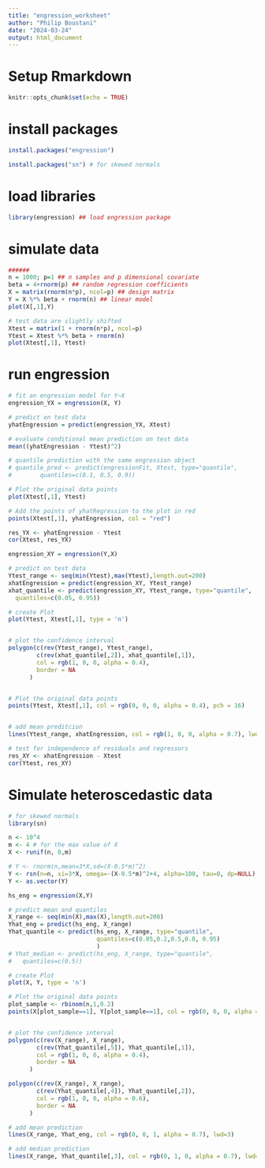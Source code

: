 ```yaml
---
title: "engression_worksheet"
author: "Philip Boustani"
date: "2024-03-24"
output: html_document
---
```


# Setup Rmarkdown

```r
knitr::opts_chunk$set(echo = TRUE)
```

# install packages

```r
install.packages("engression")

install.packages("sn") # for skewed normals
```

# load libraries

```r
library(engression) ## load engression package
```

# simulate data

```r
######
n = 1000; p=1 ## n samples and p dimensional covariate 
beta = 4+rnorm(p) ## random regression coefficients 
X = matrix(rnorm(n*p), ncol=p) ## design matrix 
Y = X %*% beta + rnorm(n) ## linear model
plot(X[,1],Y)
```

```r
# test data are slightly shifted
Xtest = matrix(1 + rnorm(n*p), ncol=p)
Ytest = Xtest %*% beta + rnorm(n)
plot(Xtest[,1], Ytest)
```

# run engression

```r
# fit an engression model for Y~X
engression_YX = engression(X, Y) 

# predict on test data 
yhatEngression = predict(engression_YX, Xtest) 

# evaluate conditional mean prediction on test data
mean((yhatEngression - Ytest)^2) 

# quantile prediction with the same engression object 
# quantile_pred <- predict(engressionFit, Xtest, type="quantile", 
#        quantiles=c(0.1, 0.5, 0.9))
```

```r
# Plot the original data points
plot(Xtest[,1], Ytest)

# Add the points of yhatRegression to the plot in red
points(Xtest[,1], yhatEngression, col = "red")
```

```r
res_YX <- yhatEngression - Ytest
cor(Xtest, res_YX)
```

```r
engression_XY = engression(Y,X)
```

```r
# predict on test data 
Ytest_range <- seq(min(Ytest),max(Ytest),length.out=200)
xhatEngression = predict(engression_XY, Ytest_range)
xhat_quantile <- predict(engression_XY, Ytest_range, type="quantile", 
  quantiles=c(0.05, 0.95))
```

```r
# create Plot 
plot(Ytest, Xtest[,1], type = 'n')


# plot the confidence interval 
polygon(c(rev(Ytest_range), Ytest_range), 
        c(rev(xhat_quantile[,2]), xhat_quantile[,1]), 
        col = rgb(1, 0, 0, alpha = 0.4), 
        border = NA
      )


# Plot the original data points
points(Ytest, Xtest[,1], col = rgb(0, 0, 0, alpha = 0.4), pch = 16)


# add mean preditcion
lines(Ytest_range, xhatEngression, col = rgb(1, 0, 0, alpha = 0.7), lwd=3)

```

```r
# test for independence of residuals and regressors
res_XY <- xhatEngression - Xtest
cor(Ytest, res_XY)
```



# Simulate heteroscedastic data

```r
# for skewed normals
library(sn)
```


```r
n <- 10^4
m <- 4 # for the max value of X 
X <- runif(n, 0,m)

# Y <- rnorm(n,mean=3*X,sd=(X-0.5*m)^2)
Y <- rsn(n=n, xi=3*X, omega=-(X-0.5*m)^2+4, alpha=100, tau=0, dp=NULL)
Y <- as.vector(Y)

hs_eng = engression(X,Y)
```


```r
# predict mean and quantiles 
X_range <- seq(min(X),max(X),length.out=200)
Yhat_eng = predict(hs_eng, X_range)
Yhat_quantile <- predict(hs_eng, X_range, type="quantile", 
                         quantiles=c(0.05,0.2,0.5,0.8, 0.95)
                         )
# Yhat_median <- predict(hs_eng, X_range, type="quantile", 
#   quantiles=c(0.5))
```


```r
# create Plot 
plot(X, Y, type = 'n')

# Plot the original data points
plot_sample <- rbinom(n,1,0.2)
points(X[plot_sample==1], Y[plot_sample==1], col = rgb(0, 0, 0, alpha = 0.4), pch = 16)


# plot the confidence interval 
polygon(c(rev(X_range), X_range), 
        c(rev(Yhat_quantile[,5]), Yhat_quantile[,1]), 
        col = rgb(1, 0, 0, alpha = 0.4), 
        border = NA
      )

polygon(c(rev(X_range), X_range), 
        c(rev(Yhat_quantile[,4]), Yhat_quantile[,2]), 
        col = rgb(1, 0, 0, alpha = 0.6), 
        border = NA
      )

# add mean prediction
lines(X_range, Yhat_eng, col = rgb(0, 0, 1, alpha = 0.7), lwd=3)

# add median prediction
lines(X_range, Yhat_quantile[,3], col = rgb(0, 1, 0, alpha = 0.7), lwd=3)
```











